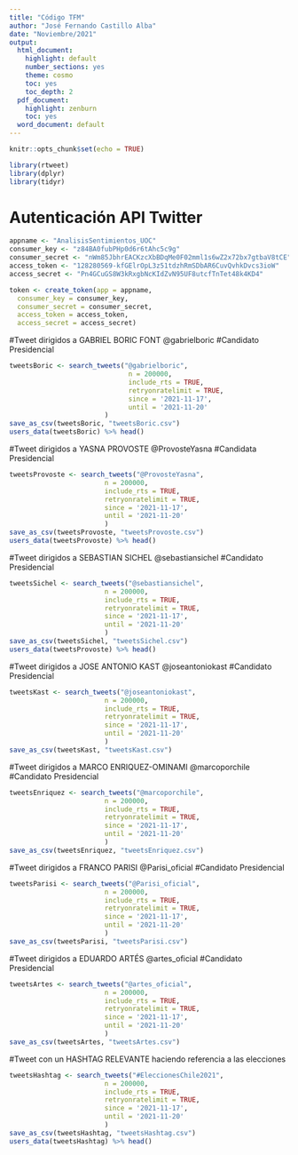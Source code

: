 ---
title: "Código TFM"
author: "José Fernando Castillo Alba"
date: "Noviembre/2021"
output: 
  html_document:
    highlight: default
    number_sections: yes
    theme: cosmo
    toc: yes
    toc_depth: 2
  pdf_document:
    highlight: zenburn
    toc: yes
  word_document: default
---

```{r setup, include=FALSE}
knitr::opts_chunk$set(echo = TRUE)
```


```{r echo=TRUE}
library(rtweet)
library(dplyr)
library(tidyr)

```

# Autenticación API Twitter


```{r echo=TRUE}
appname <- "AnalisisSentimientos_UOC"
consumer_key <- "z84BA0fubPHp0d6r6tAhc5c9g"
consumer_secret <- "nWm85JbhrEACKzcXbBDqMe0F02mml1s6wZ2x72bx7gtbaV8tCE"
access_token <- "128280569-kfGElrOpL3z51tdzhRmSDbAR6CuvQvhkDvcs3ioW"
access_secret <- "Pn4GCuGS8W3kRxgbNcKIdZvN95UF8utcfTnTet48k4KD4"

token <- create_token(app = appname,
  consumer_key = consumer_key,
  consumer_secret = consumer_secret,
  access_token = access_token, 
  access_secret = access_secret)
```

#Tweet dirigidos a GABRIEL BORIC FONT @gabrielboric #Candidato Presidencial
```{r echo=TRUE}
tweetsBoric <- search_tweets("@gabrielboric", 
                              n = 200000,
                              include_rts = TRUE,
                              retryonratelimit = TRUE,
                              since = '2021-11-17',
                              until = '2021-11-20'
                        )
save_as_csv(tweetsBoric, "tweetsBoric.csv")
users_data(tweetsBoric) %>% head()

```


#Tweet dirigidos a YASNA PROVOSTE @ProvosteYasna #Candidata Presidencial
```{r echo=TRUE}
tweetsProvoste <- search_tweets("@ProvosteYasna", 
                        n = 200000,
                        include_rts = TRUE,
                        retryonratelimit = TRUE,
                        since = '2021-11-17',
                        until = '2021-11-20'
                        )
save_as_csv(tweetsProvoste, "tweetsProvoste.csv")
users_data(tweetsProvoste) %>% head()

```

#Tweet dirigidos a SEBASTIAN SICHEL @sebastiansichel #Candidato Presidencial
```{r echo=TRUE}
tweetsSichel <- search_tweets("@sebastiansichel", 
                        n = 200000,
                        include_rts = TRUE,
                        retryonratelimit = TRUE,
                        since = '2021-11-17',
                        until = '2021-11-20'
                        )
save_as_csv(tweetsSichel, "tweetsSichel.csv")
users_data(tweetsProvoste) %>% head()

```



#Tweet dirigidos a JOSE ANTONIO KAST @joseantoniokast #Candidato Presidencial
```{r echo=TRUE}
tweetsKast <- search_tweets("@joseantoniokast", 
                        n = 200000,
                        include_rts = TRUE,
                        retryonratelimit = TRUE,
                        since = '2021-11-17',
                        until = '2021-11-20'
                        )
save_as_csv(tweetsKast, "tweetsKast.csv")

```


#Tweet dirigidos a MARCO ENRIQUEZ-OMINAMI @marcoporchile #Candidato Presidencial
```{r echo=TRUE}
tweetsEnriquez <- search_tweets("@marcoporchile", 
                        n = 200000,
                        include_rts = TRUE,
                        retryonratelimit = TRUE,
                        since = '2021-11-17',
                        until = '2021-11-20'
                        )
save_as_csv(tweetsEnriquez, "tweetsEnriquez.csv")

```


#Tweet dirigidos a FRANCO PARISI @Parisi_oficial #Candidato Presidencial
```{r echo=TRUE}
tweetsParisi <- search_tweets("@Parisi_oficial", 
                        n = 200000,
                        include_rts = TRUE,
                        retryonratelimit = TRUE,
                        since = '2021-11-17',
                        until = '2021-11-20'
                        )
save_as_csv(tweetsParisi, "tweetsParisi.csv")

```


#Tweet dirigidos a EDUARDO ARTÉS @artes_oficial #Candidato Presidencial
```{r echo=TRUE}
tweetsArtes <- search_tweets("@artes_oficial", 
                        n = 200000,
                        include_rts = TRUE,
                        retryonratelimit = TRUE,
                        since = '2021-11-17',
                        until = '2021-11-20'
                        )
save_as_csv(tweetsArtes, "tweetsArtes.csv")

```


#Tweet con un HASHTAG RELEVANTE haciendo referencia a las elecciones
```{r echo=TRUE}
tweetsHashtag <- search_tweets("#EleccionesChile2021", 
                        n = 200000,
                        include_rts = TRUE,
                        retryonratelimit = TRUE,
                        since = '2021-11-17',
                        until = '2021-11-20'
                        )
save_as_csv(tweetsHashtag, "tweetsHashtag.csv")
users_data(tweetsHashtag) %>% head()

```



